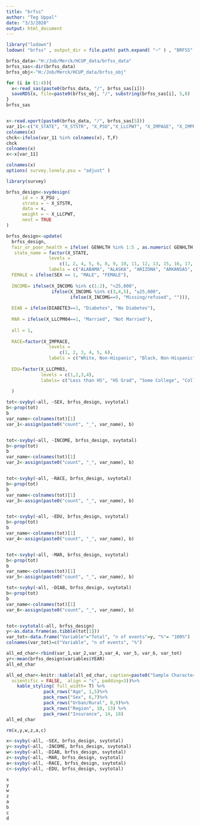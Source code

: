 ```yaml
---
title: "brfss"
author: "Teg Uppal"
date: "3/3/2020"
output: html_document
---
```


```r
library("lodown")
lodown( "brfss" , output_dir = file.path( path.expand( "~" ) , "BRFSS" ) )

brfss_data<-"H:/Job/Merck/HCUP_data/brfss_data"
brfss_sas<-dir(brfss_data)
brfss_obj<-"H:/Job/Merck/HCUP_data/brfss_obj"

for (i in (1:4)){
  x<-read_sas(paste0(brfss_data, "/", brfss_sas[i]))
  saveRDS(x, file=paste0(brfss_obj, "/", substring(brfss_sas[i], 5,8) , ".RDS"))
}
brfss_sas


x<-read.xport(paste0(brfss_data, "/", brfss_sas[5]))
var_11<-c("X_STATE", "X_STSTR", "X_PSU","X_LLCPWT", "X_IMPAGE", "X_IMPRACE", "X_REGION", "DIABETE3", "SEX", "AGE", "X_LLCPM03", "X_LLCPM04", "X_INCOMG", "GENHLTH")
colnames(x)
chck<-ifelse(var_11 %in% colnames(x), T,F)
chck
colnames(x)
x<-x[var_11]
```


```r
colnames(x)
options( survey.lonely.psu = "adjust" )

library(survey)

brfss_design<-svydesign(
      id = ~ X_PSU ,
      strata = ~ X_STSTR,
      data = x,
      weight = ~ X_LLCPWT,
      nest = TRUE
)

brfss_design<-update(
  brfss_design,
  fair_or_poor_health = ifelse( GENHLTH %in% 1:5 , as.numeric( GENHLTH > 3 ) , NA ) ,
   state_name = factor(X_STATE,
                levels = 
                    c(1, 2, 4, 5, 6, 8, 9, 10, 11, 12, 13, 15, 16, 17, 18, 19, 20, 21, 22, 23, 24, 25, 26, 27, 28, 29, 30, 31, 32, 33, 34, 35, 36, 37, 38, 39, 40, 41, 42, 44, 45, 46, 47, 48, 49, 50, 51, 53, 54, 55, 56, 66, 72, 78),
                labels = c("ALABAMA", "ALASKA", "ARIZONA", "ARKANSAS", "CALIFORNIA", "COLORADO", "CONNECTICUT", "DELAWARE", "DISTRICT OF COLUMBIA", "FLORIDA", "GEORGIA", "HAWAII", "IDAHO", "ILLINOIS", "INDIANA", "IOWA", "KANSAS", "KENTUCKY", "LOUISIANA", "MAINE", "MARYLAND", "MASSACHUSETTS", "MICHIGAN", "MINNESOTA", "MISSISSIPPI", "MISSOURI", "MONTANA", "NEBRASKA", "NEVADA", "NEW HAMPSHIRE", "NEW JERSEY", "NEW MEXICO", "NEW YORK", "NORTH CAROLINA", "NORTH DAKOTA", "OHIO", "OKLAHOMA", "OREGON", "PENNSYLVANIA", "RHODE ISLAND", "SOUTH CAROLINA", "SOUTH DAKOTA", "TENNESSEE", "TEXAS", "UTAH", "VERMONT", "VIRGINIA", "WASHINGTON", "WEST VIRGINIA", "WISCONSIN", "WYOMING", "GUAM", "PUERTO RICO", "U.S. VIRGIN ISLANDS")),
  FEMALE = ifelse(SEX == 1, "MALE", "FEMALE"),
  
  INCOME= ifelse(X_INCOMG %in% c(1:2), "<25,000",
                 ifelse(X_INCOMG %in% c(3,4,5), "≥25,000",
                        ifelse(X_INCOMG==9, "Missing/refused", ""))),
  
  DIAB = ifelse(DIABETE3==1, "Diabetes", "No Diabetes"),
  
  MAR = ifelse(X_LLCPM04==1, "Married", "Not Married"),
  
  all = 1,
  
  RACE=factor(X_IMPRACE,
                levels = 
                    c(1, 2, 3, 4, 5, 6),
                labels = c("White, Non-Hispanic", "Black, Non-Hispanic", "Asian, Non-Hispanic", "American Indian/Alaskan Native, Non-Hispanic","Hispanic", "Other race, Non-Hispanic")),
  
  EDU=factor(X_LLCPM03,
             levels = c(1,2,3,4),
             labels= c("Less than HS", "HS Grad", "Some College", "College Grad"))
  
  )

tot<-svyby(~all, ~SEX, brfss_design, svytotal)
b<-prop(tot)
b
var_name<-colnames(tot)[1]
var_1<-assign(paste0("count", "_", var_name), b)


tot<-svyby(~all, ~INCOME, brfss_design, svytotal)
b<-prop(tot)
b
var_name<-colnames(tot)[1]
var_2<-assign(paste0("count", "_", var_name), b)


tot<-svyby(~all, ~RACE, brfss_design, svytotal)
b<-prop(tot)
b
var_name<-colnames(tot)[1]
var_3<-assign(paste0("count", "_", var_name), b)


tot<-svyby(~all, ~EDU, brfss_design, svytotal)
b<-prop(tot)
b
var_name<-colnames(tot)[1]
var_4<-assign(paste0("count", "_", var_name), b)


tot<-svyby(~all, ~MAR, brfss_design, svytotal)
b<-prop(tot)
b
var_name<-colnames(tot)[1]
var_5<-assign(paste0("count", "_", var_name), b)

tot<-svyby(~all, ~DIAB, brfss_design, svytotal)
b<-prop(tot)
b
var_name<-colnames(tot)[1]
var_6<-assign(paste0("count", "_", var_name), b)


tot<-svytotal(~all, brfss_design)
y<-as.data.frame(as.tibble(tot[1]))
var_tot<-data.frame("Variable"="Total", "n of events"=y, "%"= "100%")
colnames(var_tot)=c("Variable", "n of events", "%")

all_ed_char<-rbind(var_1,var_2,var_3,var_4, var_5, var_6, var_tot)
yr<-mean(brfss_design$variables$YEAR)
all_ed_char

all_ed_char<-knitr::kable(all_ed_char, caption=paste0("Sample Characteristics of US Adult Population reporting ED use in ", yr), digits=1, format.args = list(big.mark = ",", 
  scientific = FALSE,  align = "c", padding=3))%>%
    kable_styling( full_width= T) %>%
              pack_rows("Age", 1,5)%>%
              pack_rows("Sex", 6,7)%>%
              pack_rows("Urban/Rural", 8,9)%>%
              pack_rows("Region", 10, 13) %>%
              pack_rows("Insurance", 14, 18)
all_ed_char              

rm(x,y,w,z,a,c)

x<-svyby(~all, ~SEX, brfss_design, svytotal)
y<-svyby(~all, ~INCOME, brfss_design, svytotal)
w<-svyby(~all, ~DIAB, brfss_design, svytotal)
z<-svyby(~all, ~MAR, brfss_design, svytotal)
a<-svyby(~all, ~RACE, brfss_design, svytotal)
c<-svyby(~all, ~EDU, brfss_design, svytotal)

```


```r
x
y
w
z
a
b
c
d

```


```r




```


```r




```


```r




```


```r




```


```r




```


```r




```


```r




```


```r




```


```r




```
